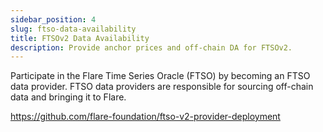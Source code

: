 ```yaml
---
sidebar_position: 4
slug: ftso-data-availability
title: FTSOv2 Data Availability
description: Provide anchor prices and off-chain DA for FTSOv2.
---
```


Participate in the Flare Time Series Oracle (FTSO) by becoming an FTSO data provider. FTSO data providers are responsible for sourcing off-chain data and bringing it to Flare.

https://github.com/flare-foundation/ftso-v2-provider-deployment
